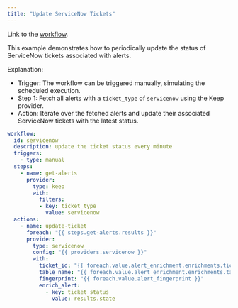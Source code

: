 ```yaml
---
title: "Update ServiceNow Tickets"
---
```


<Info>

Link to the [workflow](https://github.com/keephq/keep/blob/main/examples/workflows/update_service_now_tickets_status.yml).

</Info>

This example demonstrates how to periodically update the status of ServiceNow tickets associated with alerts.

Explanation:
- Trigger: The workflow can be triggered manually, simulating the scheduled execution.
- Step 1: Fetch all alerts with a `ticket_type` of `servicenow` using the Keep provider.
- Action: Iterate over the fetched alerts and update their associated ServiceNow tickets with the latest status.


```yaml
workflow:
  id: servicenow
  description: update the ticket status every minute
  triggers:
    - type: manual
  steps:
    - name: get-alerts
      provider:
        type: keep
        with:
          filters:
          - key: ticket_type
            value: servicenow
  actions:
    - name: update-ticket
      foreach: "{{ steps.get-alerts.results }}"
      provider:
        type: servicenow
        config: "{{ providers.servicenow }}"
        with:
          ticket_id: "{{ foreach.value.alert_enrichment.enrichments.ticket_id }}"
          table_name: "{{ foreach.value.alert_enrichment.enrichments.table_name }}"
          fingerprint: "{{ foreach.value.alert_fingerprint }}"
          enrich_alert:
            - key: ticket_status
              value: results.state
```
